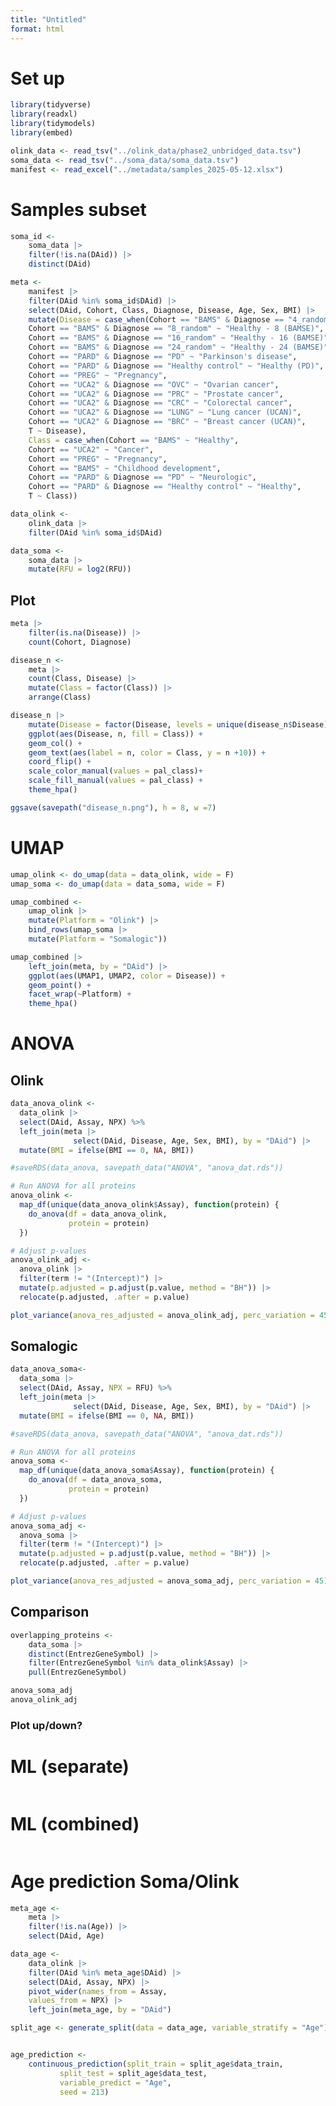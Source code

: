 ```yaml
---
title: "Untitled"
format: html
---
```



# Set up

```r
library(tidyverse)
library(readxl)
library(tidymodels)
library(embed)

olink_data <- read_tsv("../olink_data/phase2_unbridged_data.tsv")
soma_data <- read_tsv("../soma_data/soma_data.tsv")
manifest <- read_excel("../metadata/samples_2025-05-12.xlsx") 
```

# Samples subset

```r
soma_id <- 
    soma_data |> 
    filter(!is.na(DAid)) |> 
    distinct(DAid)

meta <- 
    manifest |> 
    filter(DAid %in% soma_id$DAid) |> 
    select(DAid, Cohort, Class, Diagnose, Disease, Age, Sex, BMI) |> 
    mutate(Disease = case_when(Cohort == "BAMS" & Diagnose == "4_random" ~ "Healthy - 4 (BAMSE)",
    Cohort == "BAMS" & Diagnose == "8_random" ~ "Healthy - 8 (BAMSE)",
    Cohort == "BAMS" & Diagnose == "16_random" ~ "Healthy - 16 (BAMSE)",
    Cohort == "BAMS" & Diagnose == "24_random" ~ "Healthy - 24 (BAMSE)",
    Cohort == "PARD" & Diagnose == "PD" ~ "Parkinson's disease",
    Cohort == "PARD" & Diagnose == "Healthy control" ~ "Healthy (PD)",
    Cohort == "PREG" ~ "Pregnancy",
    Cohort == "UCA2" & Diagnose == "OVC" ~ "Ovarian cancer",
    Cohort == "UCA2" & Diagnose == "PRC" ~ "Prostate cancer",
    Cohort == "UCA2" & Diagnose == "CRC" ~ "Colorectal cancer",
    Cohort == "UCA2" & Diagnose == "LUNG" ~ "Lung cancer (UCAN)",
    Cohort == "UCA2" & Diagnose == "BRC" ~ "Breast cancer (UCAN)",
    T ~ Disease),
    Class = case_when(Cohort == "BAMS" ~ "Healthy",
    Cohort == "UCA2" ~ "Cancer",
    Cohort == "PREG" ~ "Pregnancy",
    Cohort == "BAMS" ~ "Childhood development",
    Cohort == "PARD" & Diagnose == "PD" ~ "Neurologic",
    Cohort == "PARD" & Diagnose == "Healthy control" ~ "Healthy",
    T ~ Class))

data_olink <- 
    olink_data |> 
    filter(DAid %in% soma_id$DAid)

data_soma <- 
    soma_data |> 
    mutate(RFU = log2(RFU))
```

## Plot

```r
meta |> 
    filter(is.na(Disease)) |> 
    count(Cohort, Diagnose)

disease_n <- 
    meta |> 
    count(Class, Disease) |> 
    mutate(Class = factor(Class)) |> 
    arrange(Class) 

disease_n |> 
    mutate(Disease = factor(Disease, levels = unique(disease_n$Disease))) |> 
    ggplot(aes(Disease, n, fill = Class)) +
    geom_col() +
    geom_text(aes(label = n, color = Class, y = n +10)) +
    coord_flip() +
    scale_color_manual(values = pal_class)+
    scale_fill_manual(values = pal_class) +
    theme_hpa()

ggsave(savepath("disease_n.png"), h = 8, w =7)
```
# UMAP

```r
umap_olink <- do_umap(data = data_olink, wide = F)
umap_soma <- do_umap(data = data_soma, wide = F)

umap_combined <- 
    umap_olink |> 
    mutate(Platform = "Olink") |> 
    bind_rows(umap_soma |> 
    mutate(Platform = "Somalogic"))

umap_combined |> 
    left_join(meta, by = "DAid") |> 
    ggplot(aes(UMAP1, UMAP2, color = Disease)) +
    geom_point() +
    facet_wrap(~Platform) +
    theme_hpa()
```


# ANOVA

## Olink

```r
data_anova_olink <-
  data_olink |>
  select(DAid, Assay, NPX) %>%
  left_join(meta |>
              select(DAid, Disease, Age, Sex, BMI), by = "DAid") |>
  mutate(BMI = ifelse(BMI == 0, NA, BMI))

#saveRDS(data_anova, savepath_data("ANOVA", "anova_dat.rds"))

# Run ANOVA for all proteins
anova_olink <-
  map_df(unique(data_anova_olink$Assay), function(protein) {
    do_anova(df = data_anova_olink,
             protein = protein)
  })

# Adjust p-values
anova_olink_adj <-
  anova_olink |>
  filter(term != "(Intercept)") |>
  mutate(p.adjusted = p.adjust(p.value, method = "BH")) |>
  relocate(p.adjusted, .after = p.value)

plot_variance(anova_res_adjusted = anova_olink_adj, perc_variation = 45)
```

## Somalogic

```r
data_anova_soma<-
  data_soma |>
  select(DAid, Assay, NPX = RFU) %>%
  left_join(meta |>
              select(DAid, Disease, Age, Sex, BMI), by = "DAid") |>
  mutate(BMI = ifelse(BMI == 0, NA, BMI))

#saveRDS(data_anova, savepath_data("ANOVA", "anova_dat.rds"))

# Run ANOVA for all proteins
anova_soma <-
  map_df(unique(data_anova_soma$Assay), function(protein) {
    do_anova(df = data_anova_soma,
             protein = protein)
  })

# Adjust p-values
anova_soma_adj <-
  anova_soma |>
  filter(term != "(Intercept)") |>
  mutate(p.adjusted = p.adjust(p.value, method = "BH")) |>
  relocate(p.adjusted, .after = p.value)

plot_variance(anova_res_adjusted = anova_soma_adj, perc_variation = 45)
```

## Comparison

```r
overlapping_proteins <- 
    data_soma |> 
    distinct(EntrezGeneSymbol) |> 
    filter(EntrezGeneSymbol %in% data_olink$Assay) |> 
    pull(EntrezGeneSymbol)

anova_soma_adj
anova_olink_adj
```
### Plot up/down?

### 

# ML (separate)

```r

```

# ML (combined)

```r

```
# Age prediction Soma/Olink


```r
meta_age <- 
    meta |> 
    filter(!is.na(Age)) |> 
    select(DAid, Age)

data_age <- 
    data_olink |> 
    filter(DAid %in% meta_age$DAid) |> 
    select(DAid, Assay, NPX) |> 
    pivot_wider(names_from = Assay, 
    values_from = NPX) |> 
    left_join(meta_age, by = "DAid") 

split_age <- generate_split(data = data_age, variable_stratify = "Age")


age_prediction <- 
    continuous_prediction(split_train = split_age$data_train,
           split_test = split_age$data_test,
           variable_predict = "Age",
           seed = 213) 

```